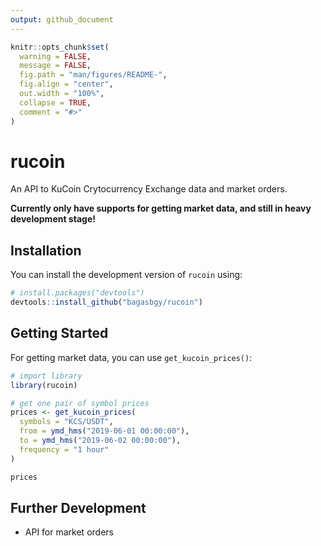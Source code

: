 ```yaml
---
output: github_document
---
```


```r
knitr::opts_chunk$set(
  warning = FALSE,
  message = FALSE,
  fig.path = "man/figures/README-",
  fig.align = "center",
  out.width = "100%",
  collapse = TRUE,
  comment = "#>"
)
```

# rucoin

An API to KuCoin Crytocurrency Exchange data and market orders.

**Currently only have supports for getting market data, and still in heavy development stage!**

## Installation

You can install the development version of `rucoin` using:

```r
# install.packages("devtools")
devtools::install_github("bagasbgy/rucoin")
```

## Getting Started

For getting market data, you can use `get_kucoin_prices()`:

```r
# import library
library(rucoin)

# get one pair of symbol prices
prices <- get_kucoin_prices(
  symbols = "KCS/USDT",
  from = ymd_hms("2019-06-01 00:00:00"),
  to = ymd_hms("2019-06-02 00:00:00"),
  frequency = "1 hour"
)

prices
```

## Further Development

* API for market orders
